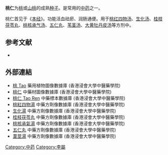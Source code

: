 {{medical}}
'''桃仁'''为[[桃|桃]]或[[山桃|山桃]]的成熟[[种子|种子]]。是常用的[[中药|中药]]之一。

桃仁首见于《[[本经|本经]]》。功能活血祛瘀、润肠通便。用于[[桃红四物汤|桃红四物汤]]、[[生化汤|生化汤]]、[[桂枝茯苓丸|桂枝茯苓丸]]、[[桃核承气汤|桃核承气汤]]、[[五仁丸|五仁丸]]、[[苇茎汤|苇茎汤]]、[[大黄牡丹皮汤|大黄牡丹皮汤]]等方剂中。

==参考文献==
<div class="references-small">
<references />
*{{cite book zh |author=雷载权 |coauthors=陈松育、高学敏 |title=中药学 |publisher=[[上海科学技术出版社|上海科学技术出版社]] |date=1995 |pages=207 |accessdate= |id=ISBN 7-5323-3706-5 }}
</div>


==外部連結==
* [http://libproject.hkbu.edu.hk/was40/detail?lang=ch&channelid=1288&searchword=herb_id=D00098 桃 Tao] {{Wayback|url=http://libproject.hkbu.edu.hk/was40/detail?lang=ch&channelid=1288&searchword=herb_id=D00098 |date=20130927182409 }} 藥用植物圖像數據庫 (香港浸會大學中醫藥學院) {{zh}}{{en}}
*[https://sys01.lib.hkbu.edu.hk/cmed/mmid/detail.php?pid=B00207 桃仁] 中藥材圖像數據庫  (香港浸會大學中醫藥學院) {{zh}}{{en}} 
* [http://libproject.hkbu.edu.hk/was40/detail?channelid=44273&searchword=herb_id=D00529 桃仁 Tao Ren] {{Wayback|url=http://libproject.hkbu.edu.hk/was40/detail?channelid=44273&searchword=herb_id=D00529 |date=20130929084355 }} 中藥標本數據庫 (香港浸會大學中醫藥學院) {{zh-hant}}{{en}}
*[https://sys02.lib.hkbu.edu.hk/cmfid/details.asp?query=all,,%E6%A1%83%E7%B4%85%E5%9B%9B%E7%89%A9%E6%B9%AF&facet=type%5F&lang=cht&pageid=1&absolutePos=1&id=F00073 桃紅四物湯] {{Wayback|url=https://sys02.lib.hkbu.edu.hk/cmfid/details.asp?query=all,,%E6%A1%83%E7%B4%85%E5%9B%9B%E7%89%A9%E6%B9%AF&facet=type%5F&lang=cht&pageid=1&absolutePos=1&id=F00073 |date=20210624202550 }} 中藥方劑像數據庫  (香港浸會大學中醫藥學院) {{zh}}{{en}}
*[https://sys02.lib.hkbu.edu.hk/cmfid/details.asp?lang=cht&id=F00119 生化湯] {{Wayback|url=https://sys02.lib.hkbu.edu.hk/cmfid/details.asp?lang=cht&id=F00119 |date=20210624211532 }} 中藥方劑像數據庫  (香港浸會大學中醫藥學院) {{zh}}{{en}} 
*[https://sys02.lib.hkbu.edu.hk/cmfid/details.asp?lang=cht&id=F00121 桂枝茯苓丸] {{Wayback|url=https://sys02.lib.hkbu.edu.hk/cmfid/details.asp?lang=cht&id=F00121 |date=20210624203630 }} 中藥方劑像數據庫  (香港浸會大學中醫藥學院) {{zh}}{{en}} 
*[https://sys02.lib.hkbu.edu.hk/cmfid/details.asp?lang=cht&id=F00114 桃核承氣湯] {{Wayback|url=https://sys02.lib.hkbu.edu.hk/cmfid/details.asp?lang=cht&id=F00114 |date=20210624201958 }} 中藥方劑像數據庫  (香港浸會大學中醫藥學院) {{zh}}{{en}} 
*[https://sys02.lib.hkbu.edu.hk/cmfid/details.asp?query=all,contains,%E4%BA%94%E4%BB%81%E4%B8%B8&facet=type%5F&lang=cht&pageid=1&absolutePos=1&id=F00022 五仁丸] {{Wayback|url=https://sys02.lib.hkbu.edu.hk/cmfid/details.asp?query=all,contains,%E4%BA%94%E4%BB%81%E4%B8%B8&facet=type%5F&lang=cht&pageid=1&absolutePos=1&id=F00022 |date=20210624202926 }} 中藥方劑像數據庫  (香港浸會大學中醫藥學院) {{zh}}{{en}} 
*[https://sys02.lib.hkbu.edu.hk/cmfid/details.asp?lang=cht&id=F00045 葦莖湯] {{Wayback|url=https://sys02.lib.hkbu.edu.hk/cmfid/details.asp?lang=cht&id=F00045 |date=20210124005057 }} 中藥方劑像數據庫  (香港浸會大學中醫藥學院) {{zh}}{{en}} 



[[Category:中药|Category:中药]]
[[Category:李屬|Category:李屬]]